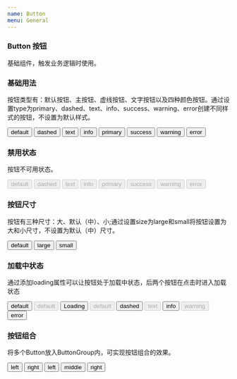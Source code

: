 ```yaml
---
name: Button
menu: General
---
```



### Button 按钮
<p>基础组件，触发业务逻辑时使用。</p> 

### 基础用法
<p>按钮类型有：默认按钮、主按钮、虚线按钮、文字按钮以及四种颜色按钮。通过设置type为primary、dashed、text、info、success、warning、error创建不同样式的按钮，不设置为默认样式。</p>

<Playground>
    <div className="basis">
        <Button>default</Button> 
        <Button type={"dashed"}>dashed</Button> 
        <Button type={"text"}>text</Button>
        <Button type={"info"}>info</Button>
        <Button type={"primary"}>primary</Button> 
        <Button type={"success"}>success</Button> 
        <Button type={"warning"}>warning</Button> 
        <Button type={"error"}>error</Button> 
    </div>
</Playground>

### 禁用状态
<p>按钮不可用状态。</p>

<Playground>
    <div className="basis">
        <Button disabled>default</Button>
        <Button type={"dashed"} disabled>dashed</Button>
        <Button type={"text"} disabled>text</Button>
        <Button type={"info"} disabled>info</Button>
        <Button type={"primary"} disabled>primary</Button>
        <Button type={"success"} disabled>success</Button>
        <Button type={"warning"} disabled>warning</Button>
        <Button type={"error"} disabled>error</Button>
    </div>
</Playground>

### 按钮尺寸
<p>按钮有三种尺寸：大、默认（中）、小;通过设置size为large和small将按钮设置为大和小尺寸，不设置为默认（中）尺寸。</p>

<Playground>
    <div className="basis">
        <Button >default</Button>
        <Button type={"primary"} size="large">large</Button>
        <Button type={"success"} size="small">small</Button>
    </div>
</Playground>

### 加载中状态
<p>通过添加loading属性可以让按钮处于加载中状态，后两个按钮在点击时进入加载状态</p>

<Playground>
    <div className="basis">
        <Button loading>default</Button>
        <Button loading disabled>default</Button>
        <Button loading type={"primary"}>Loading</Button>
        <Button loading type={"success"} disabled>default</Button>
        <Button loading type={"dashed"} >dashed</Button>
        <Button loading type={"text"} disabled>text</Button>
        <Button loading type={"info"} >info</Button>
        <Button loading type={"warning"} disabled>warning</Button>
        <Button loading type={"error"} >error</Button>
    </div>
</Playground>

### 按钮组合
<p>将多个Button放入ButtonGroup内，可实现按钮组合的效果。</p>

<Playground>
    <div className="basis">
        <ButtonGroup>
            <Button>left</Button>
            <Button>right</Button>
        </ButtonGroup>
         <ButtonGroup>
            <Button>left</Button>
            <Button>middle</Button>
            <Button>right</Button>
        </ButtonGroup>
    </div>
</Playground>
